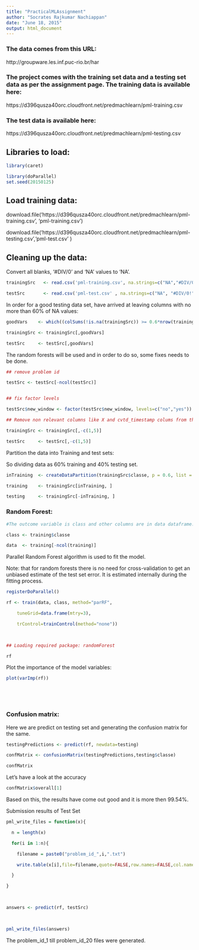 ---
title: "PracticalMLAssignment"
author: "Socrates Rajkumar Nachiappan"
date: "June 18, 2015"
output: html_document
---

### The data comes from this URL: 

http://groupware.les.inf.puc-rio.br/har

 
### The project comes with the training set data and a testing set data as per the assignment page. The training data is available here: 

https://d396qusza40orc.cloudfront.net/predmachlearn/pml-training.csv


### The test data is available here: 

https://d396qusza40orc.cloudfront.net/predmachlearn/pml-testing.csv

 

## Libraries to load:


```{r}
library(caret)
```

```{r}
library(doParallel)
set.seed(20150125)
```


## Load training data:


download.file('https://d396qusza40orc.cloudfront.net/predmachlearn/pml-training.csv', 'pml-training.csv')

 

download.file('https://d396qusza40orc.cloudfront.net/predmachlearn/pml-testing.csv','pml-test.csv' )



## Cleaning up the data:

 

Convert all blanks, '#DIV/0' and 'NA' values to 'NA'.

```{r}
trainingSrc   <- read.csv('pml-training.csv', na.strings=c("NA","#DIV/0!", ""))

testSrc       <- read.csv('pml-test.csv' , na.strings=c("NA", "#DIV/0!", ""))
```

In order for a good testing data set, have arrived at leaving columns with no more than 60% of NA values:

```{r}
goodVars    <- which((colSums(!is.na(trainingSrc)) >= 0.6*nrow(trainingSrc)))

trainingSrc <- trainingSrc[,goodVars]

testSrc     <- testSrc[,goodVars]
```


The random forests will be used and in order to do so, some fixes needs to be done.


```{r}
## remove problem id

testSrc <- testSrc[-ncol(testSrc)]


## fix factor levels

testSrc$new_window <- factor(testSrc$new_window, levels=c("no","yes"))

## Remove non relevant columns like X and cvtd_timestamp colums from the dataset,

trainingSrc <- trainingSrc[,-c(1,5)]

testSrc     <- testSrc[,-c(1,5)]
```


Partition the data into Training and test sets:

So dividing data as 60% training and 40% testing set.

```{r}
inTraining  <- createDataPartition(trainingSrc$classe, p = 0.6, list = FALSE)

training    <- trainingSrc[inTraining, ]

testing     <- trainingSrc[-inTraining, ]
```


### Random Forest:

```{r}


#The outcome variable is class and other columns are in data dataframe.

class <- training$classe

data  <- training[-ncol(training)]
```


Parallel Random Forest algorithm is used to fit the model. 

Note: that for random forests there is no need for cross-validation to get an unbiased estimate of the test set error. It is estimated internally during the fitting process.

```{r}

registerDoParallel()

rf <- train(data, class, method="parRF", 

    tuneGrid=data.frame(mtry=3), 

    trControl=trainControl(method="none"))

 

## Loading required package: randomForest

rf

```

Plot the importance of the model variables:

```{r}
plot(varImp(rf))






```

### Confusion matrix:

Here we are predict on testing set and generating the confusion matrix for the same.

```{r}
testingPredictions <- predict(rf, newdata=testing)

confMatrix <- confusionMatrix(testingPredictions,testing$classe)

confMatrix

```


 

Let's have a look at the accuracy
```{r}
confMatrix$overall[1]
```


Based on this, the results have come out good and it is more then 99.54%.

 

Submission results of Test Set

```{r}
pml_write_files = function(x){

  n = length(x)

  for(i in 1:n){

    filename = paste0("problem_id_",i,".txt")

    write.table(x[i],file=filename,quote=FALSE,row.names=FALSE,col.names=FALSE)

  }

}

 

answers <- predict(rf, testSrc)

 

pml_write_files(answers)

```


The problem_id_1 till problem_id_20 files were generated.
